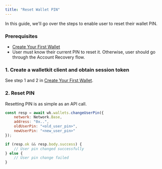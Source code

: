 ```yaml
---
title: "Reset Wallet PIN"
---
```


In this guide, we'll go over the steps to enable user to reset their wallet PIN.

### Prerequisites

- [Create Your First Wallet](/quickstart/create-a-user-controlled-wallet) 
- User must know their current PIN to reset it. Otherwise, user should go through the Account Recovery flow.

### 1. Create a walletkit client and obtain session token

See step 1 and 2 in [Create Your First Wallet](/quickstart/create-a-user-controlled-wallet#1-create-a-walletkit-client).

### 2. Reset PIN

Resetting PIN is as simple as an API call.

```javascript NextJS
const resp = await wk.wallets.changeUserPin({
    network: Network.Base,
    address: "0x..",
    oldUserPin: "<old_user_pin>",
    newUserPin: "<new_user_pin>"
});

if (resp.ok && resp.body.success) {
    // User pin changed successfully
} else {
    // User pin change failed
}
```